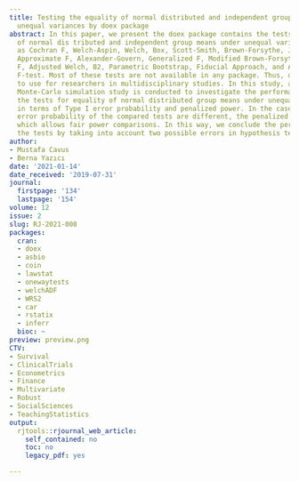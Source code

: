 ```yaml
---
title: Testing the equality of normal distributed and independent groups' means under
  unequal variances by doex package
abstract: In this paper, we present the doex package contains the tests for equality
  of normal dis tributed and independent group means under unequal variances such
  as Cochran F, Welch-Aspin, Welch, Box, Scott-Smith, Brown-Forsythe, Johansen F,
  Approximate F, Alexander-Govern, Generalized F, Modified Brown-Forsythe, Permutation
  F, Adjusted Welch, B2, Parametric Bootstrap, Fiducial Approach, and Alvandi Generalized
  F-test. Most of these tests are not available in any package. Thus, doex is easy
  to use for researchers in multidisciplinary studies. In this study, an extensive
  Monte-Carlo simulation study is conducted to investigate the performance of the
  the tests for equality of normal distributed group means under unequal variances
  in terms of Type I error probability and penalized power. In the case of Type I
  error probability of the compared tests are different, the penalized power is used
  which allows fair power comparisons. In this way, we conclude the performance of
  the tests by taking into account two possible errors in hypothesis testing.
author:
- Mustafa Cavus
- Berna Yazıcı
date: '2021-01-14'
date_received: '2019-07-31'
journal:
  firstpage: '134'
  lastpage: '154'
volume: 12
issue: 2
slug: RJ-2021-008
packages:
  cran:
  - doex
  - asbio
  - coin
  - lawstat
  - onewaytests
  - welchADF
  - WRS2
  - car
  - rstatix
  - inferr
  bioc: ~
preview: preview.png
CTV:
- Survival
- ClinicalTrials
- Econometrics
- Finance
- Multivariate
- Robust
- SocialSciences
- TeachingStatistics
output:
  rjtools::rjournal_web_article:
    self_contained: no
    toc: no
    legacy_pdf: yes

---
```

